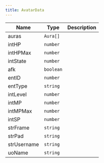 ```yaml
---
title: AvatarData
---
```


| Name | Type | Description |
|------|------|-------------|
| auras | `Aura[]` |  |
| intHP | `number` |  |
| intHPMax | `number` |  |
| intState | `number` |  |
| afk | `boolean` |  |
| entID | `number` |  |
| entType | `string` |  |
| intLevel | `number` |  |
| intMP | `number` |  |
| intMPMax | `number` |  |
| intSP | `number` |  |
| strFrame | `string` |  |
| strPad | `string` |  |
| strUsername | `string` |  |
| uoName | `string` |  |
